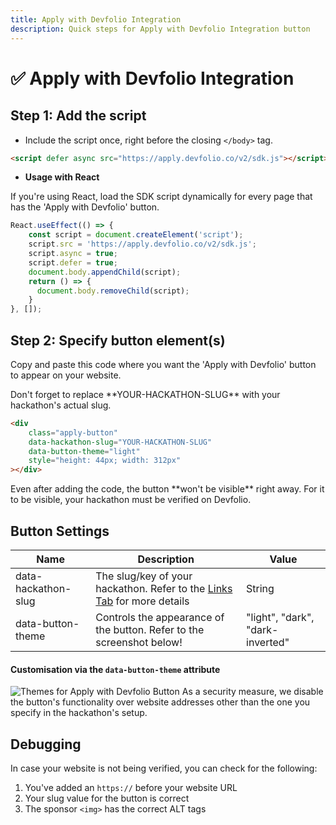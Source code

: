 ```yaml
---
title: Apply with Devfolio Integration
description: Quick steps for Apply with Devfolio Integration button
---
```


# ✅ Apply with Devfolio Integration

## Step 1: Add the script

* Include the script once, right before the closing `</body>` tag.

```html
<script defer async src="https://apply.devfolio.co/v2/sdk.js"></script>
```

* **Usage with React**

If you're using React, load the SDK script dynamically for every page that has the 'Apply with Devfolio' button.

```jsx
React.useEffect(() => {
    const script = document.createElement('script');
    script.src = 'https://apply.devfolio.co/v2/sdk.js';
    script.async = true;
    script.defer = true;
    document.body.appendChild(script);
    return () => {
      document.body.removeChild(script);
    }
}, []);
```

## Step 2: Specify button element(s)

Copy and paste this code where you want the 'Apply with Devfolio' button to appear on your website.

<Callout title="Note" type="info">
Don't forget to replace **YOUR-HACKATHON-SLUG** with your hackathon's actual slug.
</Callout>

```html
<div 
	class="apply-button" 
	data-hackathon-slug="YOUR-HACKATHON-SLUG" 
	data-button-theme="light"
	style="height: 44px; width: 312px"
></div>
```

<Callout title="Warning" type="warn">
Even after adding the code, the button **won't be visible** right away. For it to be visible, your hackathon must be verified on Devfolio.
</Callout>

## Button Settings

| Name                | Description                                                                                                      | Value                            |
| ------------------- | ---------------------------------------------------------------------------------------------------------------- | -------------------------------- |
| data-hackathon-slug | The slug/key of your hackathon. Refer to the [Links Tab](setting-up-your-hackathon/links-tab) for more details | String                           |
| data-button-theme   | Controls the appearance of the button. Refer to the screenshot below!                                            | "light", "dark", "dark-inverted" |

#### **Customisation via the `data-button-theme` attribute**

<img src="/assets/applywithdevfolio.webp" alt="Themes for Apply with Devfolio Button" />

<Callout title="Warning" type="danger">
As a security measure, we disable the button's functionality over website addresses other than the one you specify in the hackathon's setup.
</Callout>

## Debugging

In case your website is not being verified, you can check for the following:

1. You've added an `https://` before your website URL
2. Your slug value for the button is correct
3. The sponsor `<img>` has the correct ALT tags
